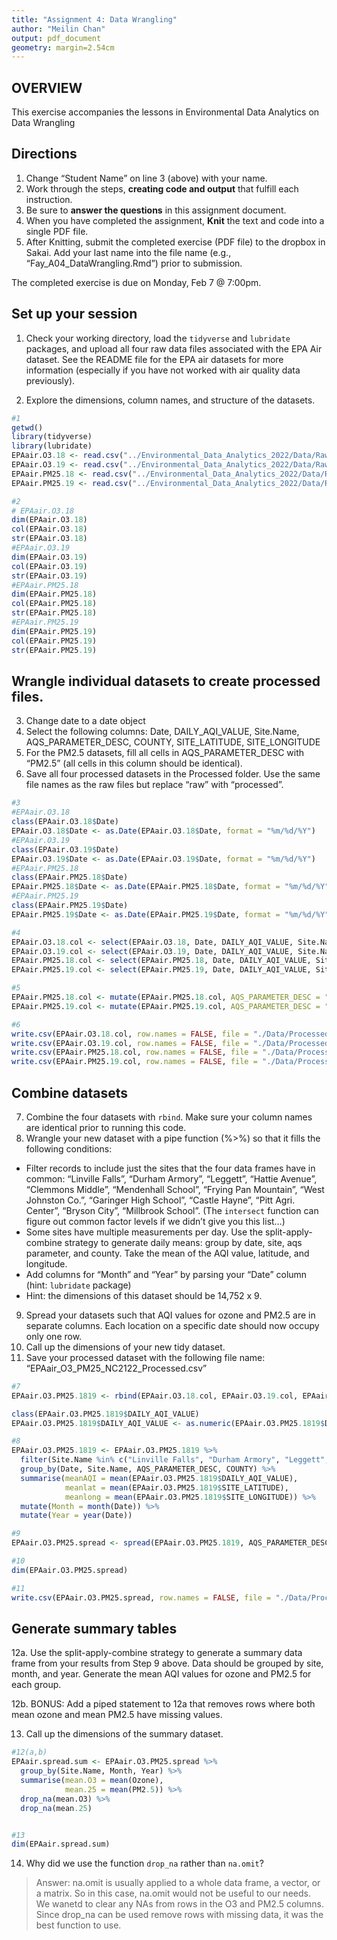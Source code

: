 ```yaml
---
title: "Assignment 4: Data Wrangling"
author: "Meilin Chan"
output: pdf_document
geometry: margin=2.54cm
---
```


## OVERVIEW

This exercise accompanies the lessons in Environmental Data Analytics on Data Wrangling 

## Directions
1. Change "Student Name" on line 3 (above) with your name.
2. Work through the steps, **creating code and output** that fulfill each instruction.
3. Be sure to **answer the questions** in this assignment document.
4. When you have completed the assignment, **Knit** the text and code into a single PDF file.
5. After Knitting, submit the completed exercise (PDF file) to the dropbox in Sakai. Add your last name into the file name (e.g., "Fay_A04_DataWrangling.Rmd") prior to submission.

The completed exercise is due on Monday, Feb 7 @ 7:00pm.

## Set up your session 
1. Check your working directory, load the `tidyverse` and `lubridate` packages, and upload all four raw data files associated with the EPA Air dataset. See the README file for the EPA air datasets for more information (especially if you have not worked with air quality data previously). 

2. Explore the dimensions, column names, and structure of the datasets. 

```r
#1
getwd()
library(tidyverse)
library(lubridate)
EPAair.O3.18 <- read.csv("../Environmental_Data_Analytics_2022/Data/Raw/EPAair_O3_NC2018_raw.csv", stringsAsFactors = TRUE)
EPAair.O3.19 <- read.csv("../Environmental_Data_Analytics_2022/Data/Raw/EPAair_O3_NC2019_raw.csv")
EPAair.PM25.18 <- read.csv("../Environmental_Data_Analytics_2022/Data/Raw/EPAair_PM25_NC2018_raw.csv")
EPAair.PM25.19 <- read.csv("../Environmental_Data_Analytics_2022/Data/Raw/EPAair_PM25_NC2019_raw.csv")

#2
# EPAair.O3.18
dim(EPAair.O3.18)
col(EPAair.O3.18)
str(EPAair.O3.18)
#EPAair.O3.19
dim(EPAair.O3.19)
col(EPAair.O3.19)
str(EPAair.O3.19)
#EPAair.PM25.18
dim(EPAair.PM25.18)
col(EPAair.PM25.18)
str(EPAair.PM25.18)
#EPAair.PM25.19
dim(EPAair.PM25.19)
col(EPAair.PM25.19)
str(EPAair.PM25.19)

```

## Wrangle individual datasets to create processed files.
3. Change date to a date object
4. Select the following columns: Date, DAILY_AQI_VALUE, Site.Name, AQS_PARAMETER_DESC, COUNTY, SITE_LATITUDE, SITE_LONGITUDE
5. For the PM2.5 datasets, fill all cells in AQS_PARAMETER_DESC with "PM2.5" (all cells in this column should be identical).
6. Save all four processed datasets in the Processed folder. Use the same file names as the raw files but replace "raw" with "processed".

```r
#3
#EPAair.O3.18
class(EPAair.O3.18$Date)
EPAair.O3.18$Date <- as.Date(EPAair.O3.18$Date, format = "%m/%d/%Y")
#EPAair.O3.19
class(EPAair.O3.19$Date)
EPAair.O3.19$Date <- as.Date(EPAair.O3.19$Date, format = "%m/%d/%Y")
#EPAair.PM25.18
class(EPAair.PM25.18$Date)
EPAair.PM25.18$Date <- as.Date(EPAair.PM25.18$Date, format = "%m/%d/%Y")
#EPAair.PM25.19
class(EPAair.PM25.19$Date)
EPAair.PM25.19$Date <- as.Date(EPAair.PM25.19$Date, format = "%m/%d/%Y")

#4
EPAair.O3.18.col <- select(EPAair.O3.18, Date, DAILY_AQI_VALUE, Site.Name, AQS_PARAMETER_DESC, COUNTY, SITE_LATITUDE, SITE_LONGITUDE)
EPAair.O3.19.col <- select(EPAair.O3.19, Date, DAILY_AQI_VALUE, Site.Name, AQS_PARAMETER_DESC, COUNTY, SITE_LATITUDE, SITE_LONGITUDE)
EPAair.PM25.18.col <- select(EPAair.PM25.18, Date, DAILY_AQI_VALUE, Site.Name, AQS_PARAMETER_DESC, COUNTY, SITE_LATITUDE, SITE_LONGITUDE)
EPAair.PM25.19.col <- select(EPAair.PM25.19, Date, DAILY_AQI_VALUE, Site.Name, AQS_PARAMETER_DESC, COUNTY, SITE_LATITUDE, SITE_LONGITUDE)

#5
EPAair.PM25.18.col <- mutate(EPAair.PM25.18.col, AQS_PARAMETER_DESC = "PM2.5")
EPAair.PM25.19.col <- mutate(EPAair.PM25.19.col, AQS_PARAMETER_DESC = "PM2.5")

#6
write.csv(EPAair.O3.18.col, row.names = FALSE, file = "./Data/Processed//EPAair_O3_NC2018_processed.csv")
write.csv(EPAair.O3.19.col, row.names = FALSE, file = "./Data/Processed//EPAair_O3_NC2019_processed.csv")
write.csv(EPAair.PM25.18.col, row.names = FALSE, file = "./Data/Processed//EPAair_PM25_NC2018_processed.csv")
write.csv(EPAair.PM25.19.col, row.names = FALSE, file = "./Data/Processed//EPAair_PM25_NC2019_processed.csv")

```


## Combine datasets
7. Combine the four datasets with `rbind`. Make sure your column names are identical prior to running this code. 
8. Wrangle your new dataset with a pipe function (%>%) so that it fills the following conditions: 

* Filter records to include just the sites that the four data frames have in common: "Linville Falls", "Durham Armory", "Leggett", "Hattie Avenue", "Clemmons Middle", "Mendenhall School", "Frying Pan Mountain", "West Johnston Co.", "Garinger High School", "Castle Hayne", "Pitt Agri. Center", "Bryson City", "Millbrook School". (The `intersect` function can figure out common factor levels if we didn't give you this list...)
* Some sites have multiple measurements per day. Use the split-apply-combine strategy to generate daily means: group by date, site, aqs parameter, and county. Take the mean of the AQI value, latitude, and longitude.
* Add columns for "Month" and "Year" by parsing your "Date" column (hint: `lubridate` package)
* Hint: the dimensions of this dataset should be 14,752 x 9.

9. Spread your datasets such that AQI values for ozone and PM2.5 are in separate columns. Each location on a specific date should now occupy only one row.
10. Call up the dimensions of your new tidy dataset.
11. Save your processed dataset with the following file name: "EPAair_O3_PM25_NC2122_Processed.csv"

```r
#7
EPAair.O3.PM25.1819 <- rbind(EPAair.O3.18.col, EPAair.O3.19.col, EPAair.PM25.18.col, EPAair.PM25.19.col)

class(EPAair.O3.PM25.1819$DAILY_AQI_VALUE)
EPAair.O3.PM25.1819$DAILY_AQI_VALUE <- as.numeric(EPAair.O3.PM25.1819$DAILY_AQI_VALUE)

#8
EPAair.O3.PM25.1819 <- EPAair.O3.PM25.1819 %>%
  filter(Site.Name %in% c("Linville Falls", "Durham Armory", "Leggett", "Hattie Avenue", "Clemmons Middle", "Mendenhall School", "Frying Pan Mountain", "West Johnston Co.", "Garinger High School", "Castle Hayne", "Pitt Agri. Center", "Bryson City", "Millbrook School")) %>%
  group_by(Date, Site.Name, AQS_PARAMETER_DESC, COUNTY) %>%
  summarise(meanAQI = mean(EPAair.O3.PM25.1819$DAILY_AQI_VALUE),
            meanlat = mean(EPAair.O3.PM25.1819$SITE_LATITUDE),
            meanlong = mean(EPAair.O3.PM25.1819$SITE_LONGITUDE)) %>%
  mutate(Month = month(Date)) %>%
  mutate(Year = year(Date))

#9
EPAair.O3.PM25.spread <- spread(EPAair.O3.PM25.1819, AQS_PARAMETER_DESC, meanAQI)

#10
dim(EPAair.O3.PM25.spread)

#11
write.csv(EPAair.O3.PM25.spread, row.names = FALSE, file = "./Data/Processed/EPAair_O3_PM25_NC2122_Processed.csv")
```


## Generate summary tables
12a. Use the split-apply-combine strategy to generate a summary data frame from your results from Step 9 above. Data should be grouped by site, month, and year. Generate the mean AQI values for ozone and PM2.5 for each group. 

12b. BONUS: Add a piped statement to 12a that removes rows where both mean ozone and mean PM2.5 have missing values. 

13. Call up the dimensions of the summary dataset.


```r
#12(a,b)
EPAair.spread.sum <- EPAair.O3.PM25.spread %>%
  group_by(Site.Name, Month, Year) %>%
  summarise(mean.O3 = mean(Ozone),
            mean.25 = mean(PM2.5)) %>%
  drop_na(mean.O3) %>%
  drop_na(mean.25)


#13
dim(EPAair.spread.sum)
```

14. Why did we use the function `drop_na` rather than `na.omit`?

> Answer: na.omit is usually applied to a whole data frame, a vector, or a matrix. So in this case, na.omit would not be useful to our needs. We wanetd to clear any NAs from rows in the O3 and PM2.5 columns. Since drop_na can be used remove rows with missing data, it was the best function to use.
